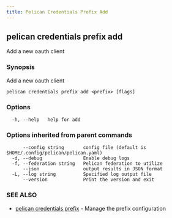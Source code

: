 ```yaml
---
title: Pelican Credentials Prefix Add
---
```


## pelican credentials prefix add

Add a new oauth client

### Synopsis

Add a new oauth client

```
pelican credentials prefix add <prefix> [flags]
```

### Options

```
  -h, --help   help for add
```

### Options inherited from parent commands

```
      --config string       config file (default is $HOME/.config/pelican/pelican.yaml)
  -d, --debug               Enable debug logs
  -f, --federation string   Pelican federation to utilize
      --json                output results in JSON format
  -L, --log string          Specified log output file
      --version             Print the version and exit
```

### SEE ALSO

* [pelican credentials prefix](/commands-reference/pelican/credentials/prefix/)	 - Manage the prefix configuration
